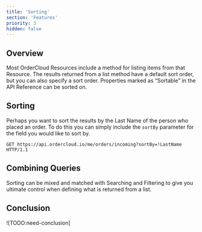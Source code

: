```yaml
---
title: 'Sorting'
section: 'Features'
priority: 3
hidden: false
---
```


## Overview

Most OrderCloud Resources include a method for listing items from that Resource. The results returned from a list method have a default sort order, but you can also specify a sort order. Properties marked as “Sortable” in the API Reference can be sorted on.

## Sorting

Perhaps you want to sort the results by the Last Name of the person who placed an order. To do this you can simply include the `sortBy` parameter for the field you would like to sort by.

```http
GET https://api.ordercloud.io/me/orders/incoming?sortBy=!LastName HTTP/1.1
```

## Combining Queries

Sorting can be mixed and matched with Searching and Filtering to give you ultimate control when defining what is returned from a list.

## Conclusion

![TODO:need-conclusion]
